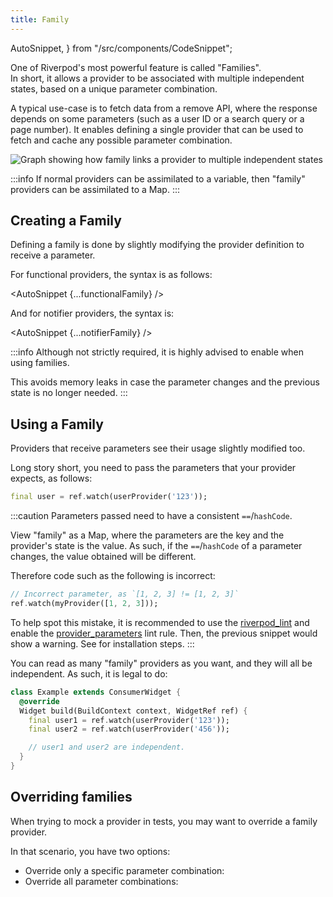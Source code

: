 ```yaml
---
title: Family
---
```

  AutoSnippet,
} from "/src/components/CodeSnippet";

One of Riverpod's most powerful feature is called "Families".  
In short, it allows a provider to be associated with multiple independent states,
based on a unique parameter combination.

A typical use-case is to fetch data from a remove API, where the response depends
on some parameters (such as a user ID or a search query or a page number). 
It enables defining a single provider that can be used to fetch and cache any possible
parameter combination.

![Graph showing how family links a provider to multiple independent states](/img/concepts2/family/users.svg)


:::info
If normal providers can be assimilated to a variable, then "family" providers can be
assimilated to a Map.
:::

## Creating a Family

Defining a family is done by slightly modifying the provider definition
to receive a parameter.

For functional providers, the syntax is as follows:

<AutoSnippet  {...functionalFamily} />

And for notifier providers, the syntax is:

<AutoSnippet {...notifierFamily} />

:::info
Although not strictly required, it is highly advised to enable <Link documentID="concepts2/auto_dispose" />
when using families.

This avoids memory leaks in case the parameter changes and the previous state is no longer needed.
:::

## Using a Family

Providers that receive parameters see their usage slightly modified too.

Long story short, you need to pass the parameters that your provider
expects, as follows:

```dart
final user = ref.watch(userProvider('123'));
```

:::caution
Parameters passed need to have a consistent `==`/`hashCode`.

View "family" as a Map, where the parameters are the key and the provider's state is the value.
As such, if the `==`/`hashCode` of a parameter changes, the value
obtained will be different.

Therefore code such as the following is incorrect:

```dart
// Incorrect parameter, as `[1, 2, 3] != [1, 2, 3]`
ref.watch(myProvider([1, 2, 3]));
```

To help spot this mistake, it is recommended to use the [riverpod_lint](https://pub.dev/packages/riverpod_lint)
and enable the [provider_parameters](https://github.com/rrousselGit/riverpod/tree/master/packages/riverpod_lint#provider_parameters)
lint rule. Then, the previous snippet would show a warning.
See <Link documentID="introduction/getting_started" hash="enabling-riverpod_lintcustom_lint" /> for installation steps.
:::


You can read as many "family" providers as you want, and they will all be independent. As such,
it is legal to do:

```dart
class Example extends ConsumerWidget {
  @override
  Widget build(BuildContext context, WidgetRef ref) {
    final user1 = ref.watch(userProvider('123'));
    final user2 = ref.watch(userProvider('456'));

    // user1 and user2 are independent.
  }
}
```

## Overriding families

When trying to mock a provider in tests, you may want to override a family provider.  

In that scenario, you have two options:
- Override only a specific parameter combination:
  <AutoSnippet raw={singleOverride} />
- Override all parameter combinations:
  <AutoSnippet raw={allOverride} />
